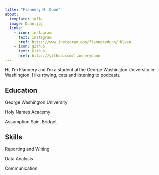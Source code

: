 ```yaml
---
title: "Flannery M. Dunn"
about:
  template: jolla
  image: Dunn.jpg
  links:
    - icon: instagram
      text: instagram
      href: https://www.instagram.com/flannerydunn/?hl=en 
    - icon: github
      text: Github
      href: https://github.com/flannerydunn 
---
```


Hi, I'm Flannery and I'm a student at the George Washington University in Washington. I like rowing, cats and listening to podcasts.

## Education

George Washington University

Holy Names Academy

Assumption Saint Bridget

## Skills

Reporting and Writing

Data Analysis

Communication
